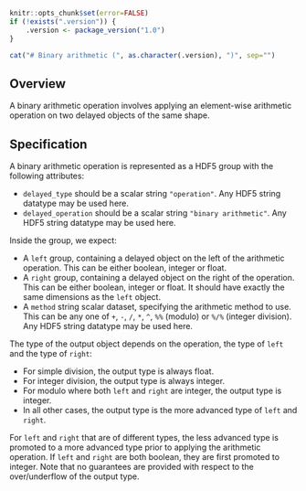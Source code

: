 ```r
knitr::opts_chunk$set(error=FALSE)
if (!exists(".version")) {
    .version <- package_version("1.0")
}
```

```r
cat("# Binary arithmetic (", as.character(.version), ")", sep="")
```

## Overview

A binary arithmetic operation involves applying an element-wise arithmetic operation on two delayed objects of the same shape.

## Specification

A binary arithmetic operation is represented as a HDF5 group with the following attributes:

- `delayed_type` should be a scalar string `"operation"`.
  Any HDF5 string datatype may be used here.
- `delayed_operation` should be a scalar string `"binary arithmetic"`.
  Any HDF5 string datatype may be used here.

Inside the group, we expect:

- A `left` group, containing a delayed object on the left of the arithmetic operation.
  This can be either boolean, integer or float.
- A `right` group, containing a delayed object on the right of the operation.
  This can be either boolean, integer or float.
  It should have exactly the same dimensions as the `left` object.
- A `method` string scalar dataset, specifying the arithmetic method to use.
  This can be any one of `+`, `-`, `/`, `*`, `^`, `%%` (modulo) or `%/%` (integer division).
  Any HDF5 string datatype may be used here.

The type of the output object depends on the operation, the type of `left` and the type of `right`:

- For simple division, the output type is always float.
- For integer division, the output type is always integer.
- For modulo where both `left` and `right` are integer, the output type is integer.
- In all other cases, the output type is the more advanced type of `left` and `right`. 

For `left` and `right` that are of different types, the less advanced type is promoted to a more advanced type prior to applying the arithmetic operation.
If `left` and `right` are both boolean, they are first promoted to integer.
Note that no guarantees are provided with respect to the over/underflow of the output type.
